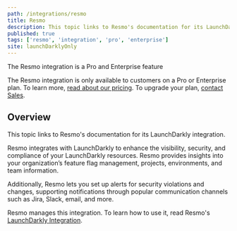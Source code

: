 ```yaml
---
path: /integrations/resmo
title: Resmo
description: This topic links to Resmo's documentation for its LaunchDarkly integration. Resmo provides insights into your organization’s feature flag management, projects, environments, and team information.
published: true
tags: ['resmo', 'integration', 'pro', 'enterprise']
site: launchDarklyOnly
---
```


<Callout intent="primary">
<CalloutTitle>The Resmo integration is a Pro and Enterprise feature</CalloutTitle>
<CalloutDescription>

The Resmo integration is only available to customers on a Pro or Enterprise plan. To learn more, [read about our pricing](https://launchdarkly.com/pricing/). To upgrade your plan, [contact Sales](https://launchdarkly.com/contact-sales/).

</CalloutDescription>
</Callout>

## Overview

This topic links to Resmo's documentation for its LaunchDarkly integration.

Resmo integrates with LaunchDarkly to enhance the visibility, security, and compliance of your LaunchDarkly resources. Resmo provides insights into your organization’s feature flag management, projects, environments, and team information. 

Additionally, Resmo lets you set up alerts for security violations and changes, supporting notifications through popular communication channels such as Jira, Slack, email, and more.

Resmo manages this integration. To learn how to use it, read Resmo's [LaunchDarkly Integration](https://docs.resmo.com/product/integrations/launchdarkly-integration).
